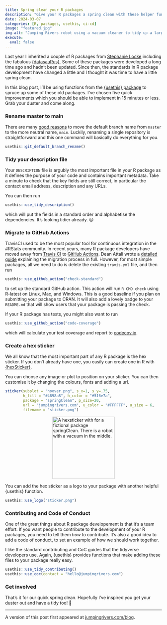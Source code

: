 ```yaml
---
title: Spring clean your R packages
description: "Give your R packages a spring clean with these helper functions from the usethis package."
date: 2024-03-07
categories: [R, packages, usethis, ci-cd]
image: "featured.jpg"
img-alt: "Jumping Rivers robot using a vacuum cleaner to tidy up a large mess of data and numbers on the floor."
execute:
  eval: false
---
```


Last year I inherited a couple of R packages from [Stephanie Locke](https://www.linkedin.com/in/stephanielocke/) including the fabulous [{datasauRus}](https://github.com/jumpingrivers/datasauRus). Some of these packages were developed a long time ago and hadn't been updated. Since then, the standards in R package development have changed a little and I thought it was time to have a little spring clean.

In this blog post, I'll be using functions from the [{usethis} package](https://usethis.r-lib.org/) to spruce up some of these old packages. I've chosen five quick improvements which you should be able to implement in 15 minutes or less. Grab your duster and come along.

### Rename master to main

There are many [good reasons](https://www.jumpingrivers.com/blog/git-moving-master-to-main/) to move the default branch name from `master` to the more neutral name, `main`. Luckily, renaming a single repository is straightforward and this one command will basically do everything for you.

```r
usethis::git_default_branch_rename()
```

### Tidy your description file

Your `DESCRIPTION` file is argubly the most important file in your R package as it defines the purpose of your code and contains important metadata. Take a minute to check that the key fields are still correct, in particular the contact email address, description and any URLs.

You can then run

```r
usethis::use_tidy_description()
```

which will put the fields in a standard order and alphabetise the dependencies. It's looking tidier already. 😌

### Migrate to GitHub Actions

TravisCI used to be the most popular tool for continuous integration in the #RStats community. In recent years, many R package developers have moved away from [Travis CI](https://ropensci.org/blog/2020/11/19/moving-away-travis/) to [GitHub Actions](https://docs.github.com/en/actions). Dean Attali wrote a [detailed guide](https://deanattali.com/blog/migrating-travis-to-github/) explaining the migration process in full. However, for most simple packages, all we need to do is delete the existing `travis.yml` file, and then run 

```r
usethis::use_github_action("check-standard")
```

to set up the standard GitHub action. This action will run `R CMD check` using R-latest on Linux, Mac, and Windows. This is a good baseline if you plan on submitting your package to CRAN. It will also add a lovely badge to your `README.md` that will show users that your package is passing the check.

If your R package has tests, you might also want to run 

```r
usethis::use_github_action("code-coverage")
```

which will calculate your test coverage and report to [codecov.io](https://about.codecov.io).

### Create a hex sticker

We all know that the most important part of any R package is the hex sticker. If you don't already have one, you easily can create one in R with [{hexSticker}](https://github.com/GuangchuangYu/hexSticker).

You can choose any image or plot to position on your sticker. You can then customise it by changing the colours, fonts and adding a url.

```r
sticker(subplot = "hoover.png", s_x=1, s_y=.75,
        h_fill = "#4898a8", h_color = "#516e7a",
        package = "springClean", p_size=20,
        url = "jumpingrivers.com", u_color = "#FFFFFF", u_size = 6,
        filename = "sticker.png")
```

<img src="sticker.png" alt="A hexsticker with for a fictional package springClean. There is a robot with a vacuum in the middle." style="display: block; margin-left: auto; margin-right: auto; width: 200px"/>

You can add the hex sticker as a logo to your package with another helpful {usethis} function.

```r
usethis::use_logo("sticker.png")
```

### Contributing and Code of Conduct

One of the great things about R package developement is that it's a team effort. If you want people to contribute to the development of your R packages, you need to tell them _how_ to contribute. It's also a good idea to add a code of conduct, to set an example of how we should work together.

I like the standard contributing and CoC guides that the tidyverse developers use. Again, {usethis} provides functions that make adding these files to your package really easy.

```r
usethis::use_tidy_contributing()
usethis::use_coc(contact = "hello@jumpingrivers.com")
```

### Get involved

That's it for our quick spring clean. Hopefully I've inspired you get your duster out and have a tidy too! 🧹

---

A version of this post first appeared at [jumpingrivers.com/blog](https://www.jumpingrivers.com/blog/spring-clean-r-package-usethis/).



